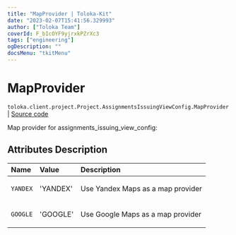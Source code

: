 ```yaml
---
title: "MapProvider | Toloka-Kit"
date: "2023-02-07T15:41:56.329993"
author: ["Toloka Team"]
coverId: F_bIcOYF9yjrxkPZrXc3
tags: ["engineering"]
ogDescription: ""
docsMenu: "tkitMenu"
---
```


# MapProvider
`toloka.client.project.Project.AssignmentsIssuingViewConfig.MapProvider` | [Source code](https://github.com/Toloka/toloka-kit/blob/v1.1.3/src/client/project/__init__.py#L150)

Map provider for assignments_issuing_view_config:

## Attributes Description

| Name | Value | Description |
| :------| :-----------| :----------| 
`YANDEX`|'YANDEX'|<p>Use Yandex Maps as a map provider</p>
`GOOGLE`|'GOOGLE'|<p>Use Google Maps as a map provider</p>